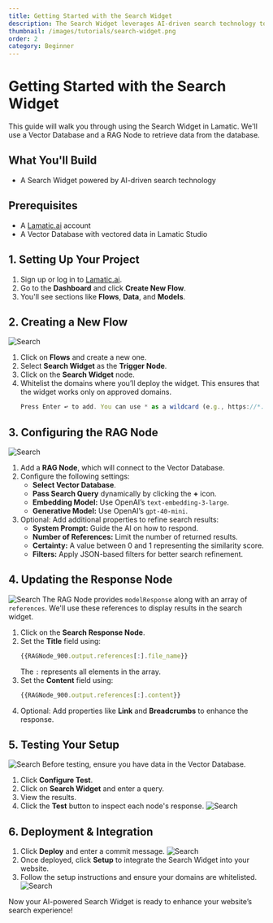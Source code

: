 ```yaml
---
title: Getting Started with the Search Widget
description: The Search Widget leverages AI-driven search technology to deliver more accurate and relevant results by understanding query context and meaning rather than just matching keywords. Now, you can integrate this powerful search functionality directly into your website.
thumbnail: /images/tutorials/search-widget.png
order: 2
category: Beginner
---
```


# Getting Started with the Search Widget
This guide will walk you through using the Search Widget in Lamatic. We'll use a Vector Database and a RAG Node to retrieve data from the database.

## What You'll Build
- A Search Widget powered by AI-driven search technology

## Prerequisites
- A [Lamatic.ai](https://lamatic.ai/) account
- A Vector Database with vectored data in Lamatic Studio

## 1. Setting Up Your Project
1. Sign up or log in to [Lamatic.ai](https://lamatic.ai/).
2. Go to the **Dashboard** and click **Create New Flow**.
3. You'll see sections like **Flows**, **Data**, and **Models**.

## 2. Creating a New Flow
![Search](./img/search/search1.png)
1. Click on **Flows** and create a new one.
2. Select **Search Widget** as the **Trigger Node**.
3. Click on the **Search Widget** node.
4. Whitelist the domains where you’ll deploy the widget. This ensures that the widget works only on approved domains.
   ```js
   Press Enter ↩️ to add. You can use * as a wildcard (e.g., https://*.com or https://lamatic.*).
   ```

## 3. Configuring the RAG Node
![Search](./img/search/search2.png)
1. Add a **RAG Node**, which will connect to the Vector Database.
2. Configure the following settings:
   - **Select Vector Database**.
   - **Pass Search Query** dynamically by clicking the **+** icon.
   - **Embedding Model:** Use OpenAI’s `text-embedding-3-large`.
   - **Generative Model:** Use OpenAI’s `gpt-40-mini`.
3. Optional: Add additional properties to refine search results:
   - **System Prompt:** Guide the AI on how to respond.
   - **Number of References:** Limit the number of returned results.
   - **Certainty:** A value between 0 and 1 representing the similarity score.
   - **Filters:** Apply JSON-based filters for better search refinement.

## 4. Updating the Response Node
![Search](./img/search/search3.png)
The RAG Node provides `modelResponse` along with an array of `references`. We'll use these references to display results in the search widget.

1. Click on the **Search Response Node**.
2. Set the **Title** field using:
   ```js
   {{RAGNode_900.output.references[:].file_name}}
   ```
   The `:` represents all elements in the array.
3. Set the **Content** field using:
   ```js
   {{RAGNode_900.output.references[:].content}}
   ```
4. Optional: Add properties like **Link** and **Breadcrumbs** to enhance the response.

## 5. Testing Your Setup
![Search](./img/search/search4.png)
Before testing, ensure you have data in the Vector Database.

1. Click **Configure Test**.
2. Click on **Search Widget** and enter a query.
3. View the results.
4. Click the **Test** button to inspect each node's response.
![Search](./img/search/search5.png)

## 6. Deployment & Integration

1. Click **Deploy** and enter a commit message.
    ![Search](./img/search/search7.png)
2. Once deployed, click **Setup** to integrate the Search Widget into your website.
3. Follow the setup instructions and ensure your domains are whitelisted.
    ![Search](./img/search/search6.png)

Now your AI-powered Search Widget is ready to enhance your website’s search experience!

